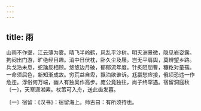 ```yaml
---
---
---
```

title: 雨
---




山雨不作埿，江云薄为雾。晴飞半岭鹤，风乱平沙树。明灭洲景微，隐见岩姿露。拘闷出门游，旷绝经目趣。消中日伏枕，卧久尘及屦。岂无平肩舆，莫辨望乡路。兵戈浩未息，蛇虺反相顾。悠悠边月破，郁郁流年度。针炙阻朋曹，糠籺对童孺。一命须屈色，新知渐成故。穷荒益自卑，飘泊欲谁诉。尪羸愁应接，俄顷恐违一作危迕。浮俗何万端，幽人有独吴作高步。庞公竟独往，尚子终罕遇。宿留洞庭秋〔一〕，天寒潇湘素。杖策可入舟，送此齿发暮。

〔一〕宿留：《汉书》：宿留海上。师古曰：有所须待也。